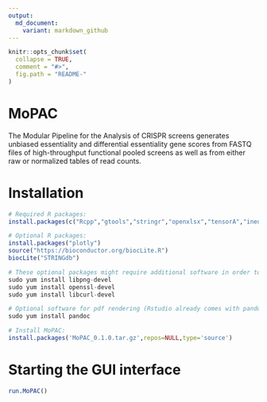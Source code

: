 ```yaml
---
output:
  md_document:
    variant: markdown_github
---
```


<!-- README.md is generated from README.Rmd. Please edit that file -->

```r
knitr::opts_chunk$set(
  collapse = TRUE,
  comment = "#>",
  fig.path = "README-"
)
```

# MoPAC

The Modular Pipeline for the Analysis of CRISPR screens generates unbiased essentiality and differential essentiality gene scores from FASTQ files of high-throughput functional pooled screens as well as from either raw or normalized tables of read counts.

# Installation

```r
# Required R packages:
install.packages(c("Rcpp","gtools","stringr","openxlsx","tensorA","ineq","reshape2","plyr","ggplot2","gplots","ggrepel","gridExtra","knitr","rmarkdown","shiny","shinyBS","shinythemes","shinyFiles","DT","visNetwork","sqldf","rhandsontable","neat"))

# Optional R packages:
install.packages("plotly")
source("https://bioconductor.org/biocLite.R")
biocLite("STRINGdb")

# These optional packages might require additional software in order to be installed:
sudo yum install libpng-devel
sudo yum install openssl-devel
sudo yum install libcurl-devel

# Optional software for pdf rendering (Rstudio already comes with pandoc installed so this is only necessary outside Rstudio):
sudo yum install pandoc

# Install MoPAC:
install.packages('MoPAC_0.1.0.tar.gz',repos=NULL,type='source')
```

# Starting the GUI interface

```r
run.MoPAC()
```
